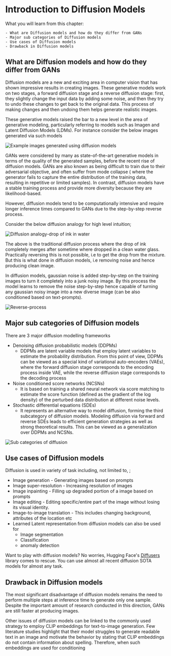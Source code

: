 # Introduction to Diffusion Models

What you will learn from this chapter:

    - What are Diffusion models and how do they differ from GANs
    - Major sub categories of Diffusion models
    - Use cases of Diffusion models
    - Drawback in Diffusion models


## What are Diffusion models and how do they differ from GANs

Diffusion models are a new and exciting area in computer vision that has shown impressive results in creating images. These generative models work on two stages, a forward diffusion stage and a reverse diffusion stage: first, they slightly change the input data by adding some noise, and then they try to undo these changes to get back to the original data. This process of making changes and then undoing them helps generate realistic images.

These generative models raised the bar to a new level in the area
of generative modeling, particularly referring to models such
as Imagen and Latent Diffusion Models (LDMs). For instance consider the below images generated via such models

![Example images generated using diffusion models](https://huggingface.co/datasets/hwaseem04/Documentation-files/blob/main/CV-Course/diffusion-eg.png)

GANs were considered by many as state-of-the-art generative models in terms of the quality of the generated samples, before the recent rise of diffusion models. GANs are also known
as being difficult to train due to their adversarial objective,
and often suffer from mode collapse ( where the generator fails to capture the entire distribution of the training data, resulting in repetitive or limited samples). In contrast, diffusion models have a stable training process and provide more diversity
because they are likelihood-based.

However, diffusion models tend to be computationally intensive and require longer inference times compared to GANs due to the step-by-step reverse process.

Consider the below diffusion analogy for high level intuition;

![Diffusion analogy-drop of ink in water](https://huggingface.co/datasets/hwaseem04/Documentation-files/blob/main/CV-Course/diffusion-intuition.jpeg)

The above is the traditional diffusion process where the drop of ink completely merges after sometime where dropped in a clean water glass. Practically reversing this is not possible, i.e to get the drop from the mixture. But this is what done in diffusion models, i.e removing noise and hence producing clean image.

In diffusion models, gaussian noise is added step-by-step on the training images to turn it completely into a junk noisy image. By this process the model learns to remove the noise step-by-step hence capable of turning any gaussian noisy image into a new diverse image (can be also conditioned based on text-prompts).

![Reverse-process](https://huggingface.co/datasets/hwaseem04/Documentation-files/blob/main/CV-Course/diffusion-process.jpg)


## Major sub categories of Diffusion models

There are 3 major diffusion modelling frameworks
- Denoising diffusion probabilistic models (DDPMs)
	- DDPMs are latent variable
models that employ latent variables to estimate the probability
distribution. From this point of view, DDPMs can be viewed as
a special kind of variational auto-encoders (VAEs), where
the forward diffusion stage corresponds to the encoding process
inside VAE, while the reverse diffusion stage corresponds to
the decoding process
- Noise conditioned score networks (NCSNs)
	- It is based on training a shared neural network via score matching
to estimate the score function (defined as the gradient of the
log density) of the perturbed data distribution at different noise
levels.
- Stochastic differential equations (SDEs)
	- It represents an alternative way to model diffusion, forming the third subcategory of diffusion models. Modeling diffusion via forward and reverse SDEs leads to efficient generation strategies as well as strong theoretical results. This can be viewed as a generalization over DDPMs and
    NCSNs.

![Sub categories of diffusion](https://huggingface.co/datasets/hwaseem04/Documentation-files/blob/main/CV-Course/diffusion-sub-categories.png)

## Use cases of Diffusion models

Diffusion is used in variety of task including, not limited to, ;
- Image generation - Generating images based on prompts
- Image super-resolution - Increasing resolution of images
- Image inpainting - Filling up degraded portion of a image based on prompts
- Image editing - Editing specific/entire part of the image without losing its visual identity.
- Image-to-image translation - This includes changing background, attributes of the location etc
- Learned Latent representation from diffusion models can also be used for
    - Image segmentation
    - Classification
    - anomaly detection


Want to play with diffusion models? No worries, Hugging Face's [Diffusers](https://huggingface.co/docs/diffusers/index) library comes to rescue. You can use almost all recent diffusion SOTA models for almost any task.


## Drawback in Diffusion models

The most significant disadvantage of diffusion models remains the need to perform multiple steps at inference time to generate only one sample. Despite the important amount of research conducted in this direction, GANs are still faster at producing images. 

Other issues of diffusion models can be linked to the commonly used strategy to employ CLIP embeddings for text-to-image generation. Few literature studies highlight that their model struggles to generate readable text in an image and motivate the behavior by stating that CLIP embeddings do not contain information about spelling. Therefore, when such embeddings are used for conditioning